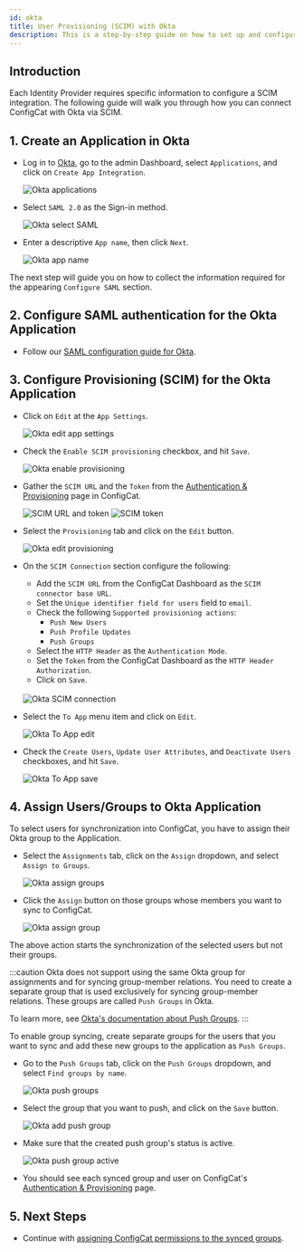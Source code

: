 ```yaml
---
id: okta
title: User Provisioning (SCIM) with Okta
description: This is a step-by-step guide on how to set up and configure Okta as a User provisioning (SCIM) provider for your organization.
---
```



## Introduction

Each Identity Provider requires specific information to configure a SCIM integration. The following guide will walk you through how you can connect ConfigCat with Okta via SCIM.

## 1. Create an Application in Okta

- Log in to <a href="https://login.okta.com/" target="_blank">Okta</a>, go to the admin Dashboard, select `Applications`, and click on `Create App Integration`.

  <img className="bordered-img" src="/docs/assets/scim/okta/create_app.png" alt="Okta applications" decoding="async" loading="lazy" />

- Select `SAML 2.0` as the Sign-in method.

  <img className="bordered-img" src="/docs/assets/scim/okta/app_type.png" alt="Okta select SAML" decoding="async" loading="lazy"/>

- Enter a descriptive `App name`, then click `Next`.

  <img className="bordered-img" src="/docs/assets/scim/okta/app_name.png" alt="Okta app name" decoding="async" loading="lazy"/>

The next step will guide you on how to collect the information required for the appearing `Configure SAML` section.

## 2. Configure SAML authentication for the Okta Application

- Follow our [SAML configuration guide for Okta](../../../saml/identity-providers/okta/#2-configure-saml-for-the-okta-application).

## 3. Configure Provisioning (SCIM) for the Okta Application

- Click on `Edit` at the `App Settings`.
   
  <img className="bordered-img" src="/docs/assets/scim/okta/edit_settings.png" alt="Okta edit app settings" decoding="async" loading="lazy"/>

- Check the `Enable SCIM provisioning` checkbox, and hit `Save`.
   
  <img className="bordered-img" src="/docs/assets/scim/okta/enable_provisioning.png" alt="Okta enable provisioning" decoding="async" loading="lazy"/>

- Gather the `SCIM URL` and the `Token` from the <a href="https://app.configcat.com/organization/authentication/" target="_blank" rel="noopener noreferrer">Authentication & Provisioning</a> page in ConfigCat.

  <img className="bordered-img" src="/docs/assets/scim/dashboard/token_generate_url.png" alt="SCIM URL and token" decoding="async" loading="lazy"/>

  <img className="bordered-img" src="/docs/assets/scim/dashboard/token.png" alt="SCIM token" decoding="async" loading="lazy"/>

- Select the `Provisioning` tab and click on the `Edit` button.
   
  <img className="bordered-img" src="/docs/assets/scim/okta/edit_provisioning.png" alt="Okta edit provisioning" decoding="async" loading="lazy"/>

- On the `SCIM Connection` section configure the following:
  - Add the `SCIM URL` from the ConfigCat Dashboard as the `SCIM connector base URL`.
  - Set the `Unique identifier field for users` field to `email`.
  - Check the following `Supported provisioning actions`:
    - `Push New Users`
    - `Push Profile Updates`
    - `Push Groups`
  - Select the `HTTP Header` as the `Authentication Mode`.
  - Set the `Token` from the ConfigCat Dashboard as the `HTTP Header Authorization`.
  - Click on `Save`.<br/><br/>
  
  <img className="bordered-img" src="/docs/assets/scim/okta/scim_connection.png" alt="Okta SCIM connection" decoding="async" loading="lazy"/>

- Select the `To App` menu item and click on `Edit`.
   
  <img className="bordered-img" src="/docs/assets/scim/okta/to_app_edit.png" alt="Okta To App edit" decoding="async" loading="lazy"/>

- Check the `Create Users`, `Update User Attributes`, and `Deactivate Users` checkboxes, and hit `Save`.
   
  <img className="bordered-img" src="/docs/assets/scim/okta/to_app_save.png" alt="Okta To App save" decoding="async" loading="lazy"/>

## 4. Assign Users/Groups to Okta Application

To select users for synchronization into ConfigCat, you have to assign their Okta group to the Application.

- Select the `Assignments` tab, click on the `Assign` dropdown, and select `Assign to Groups`.

  <img className="bordered-img" src="/docs/assets/scim/okta/assign_groups.png" alt="Okta assign groups" decoding="async" loading="lazy"/>

- Click the `Assign` button on those groups whose members you want to sync to ConfigCat.

  <img className="bordered-img" src="/docs/assets/scim/okta/assign_group.png" alt="Okta assign group" decoding="async" loading="lazy"/>

The above action starts the synchronization of the selected users but not their groups.

:::caution
Okta does not support using the same Okta group for assignments and for syncing group-member relations. 
You need to create a separate group that is used exclusively for syncing group-member relations.
These groups are called `Push Groups` in Okta. 

To learn more, see <a href="https://help.okta.com/en-us/content/topics/users-groups-profiles/usgp-about-group-push.htm" target="_blank" rel="noopener noreferrer">Okta's documentation about Push Groups</a>.
:::

To enable group syncing, create separate groups for the users that you want to sync and add these new groups to the application as `Push Groups`.

- Go to the `Push Groups` tab, click on the `Push Groups` dropdown, and select `Find groups by name`.
 
  <img className="bordered-img" src="/docs/assets/scim/okta/push_groups.png" alt="Okta push groups" decoding="async" loading="lazy"/>

- Select the group that you want to push, and click on the `Save` button.

  <img className="bordered-img" src="/docs/assets/scim/okta/add_push_group.png" alt="Okta add push group" decoding="async" loading="lazy"/>

- Make sure that the created push group's status is active.

  <img className="bordered-img" src="/docs/assets/scim/okta/push_group_active.png" alt="Okta push group active" decoding="async" loading="lazy"/>

- You should see each synced group and user on ConfigCat's <a href="https://app.configcat.com/organization/authentication/" target="_blank" rel="noopener noreferrer">Authentication & Provisioning</a> page.

## 5. Next Steps

- Continue with [assigning ConfigCat permissions to the synced groups](../overview.mdx#groups).
